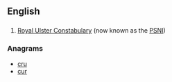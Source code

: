 {{also|rực}}

==English==

==={{initialism}}===
{{en-initialism}}
# [[w:Royal Ulster Constabulary|Royal Ulster Constabulary]] (now known as the [[PSNI]])

===Anagrams===
* [[cru#English|cru]] 
* [[cur#English|cur]]